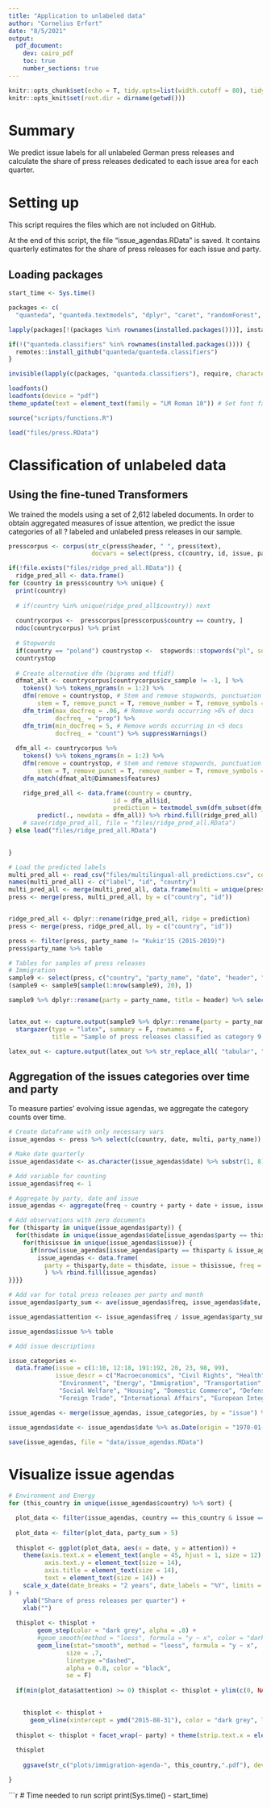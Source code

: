 ```yaml
---
title: "Application to unlabeled data"
author: "Cornelius Erfort"
date: "8/5/2021"
output: 
  pdf_document:
    dev: cairo_pdf
    toc: true
    number_sections: true
---
```


```r
knitr::opts_chunk$set(echo = T, tidy.opts=list(width.cutoff = 80), tidy = T, python.reticulate = F)
knitr::opts_knit$set(root.dir = dirname(getwd()))
```

# Summary

We predict issue labels for all unlabeled German press releases and calculate the share of press releases dedicated to each issue area for each quarter.

# Setting up

This script requires the files which are not included on GitHub.

At the end of this script, the file "issue_agendas.RData" is saved. It contains quarterly estimates for the share of press releases for each issue and party.

## Loading packages

```r
start_time <- Sys.time()

packages <- c(
  "quanteda", "quanteda.textmodels", "dplyr", "caret", "randomForest", "tm", "rmarkdown", "plyr", "readr", "ggplot2", "stringr", "formatR", "readstata13", "lubridate", "reticulate", "doMC", "glmnet", "kableExtra", "stargazer", "extrafont", "ggrepel")

lapply(packages[!(packages %in% rownames(installed.packages()))], install.packages)

if(!("quanteda.classifiers" %in% rownames(installed.packages()))) {
  remotes::install_github("quanteda/quanteda.classifiers")
} 

invisible(lapply(c(packages, "quanteda.classifiers"), require, character.only = T))

loadfonts()
loadfonts(device = "pdf")
theme_update(text = element_text(family = "LM Roman 10")) # Set font family for ggplot

source("scripts/functions.R")

load("files/press.RData")

```

# Classification of unlabeled data

## Using the fine-tuned Transformers

We trained the models using a set of 2,612 labeled documents. In order to obtain aggregated measures of issue attention, we predict the issue categories of all ? labeled and unlabeled press releases in our sample.

```r

presscorpus <- corpus(str_c(press$header, " ", press$text),
                       docvars = select(press, c(country, id, issue, party_name, cv_sample)))

if(!file.exists("files/ridge_pred_all.RData")) {
  ridge_pred_all <- data.frame()
for (country in press$country %>% unique) {
  print(country)
  
  # if(country %in% unique(ridge_pred_all$country)) next
  
  countrycorpus <-  presscorpus[presscorpus$country == country, ]
  ndoc(countrycorpus) %>% print
  
  # Stopwords
  if(country == "poland") countrystop <-  stopwords::stopwords("pl", source = "stopwords-iso") else countrystop <- stopwords(str_replace_all(country, c("germany" = "de", "austria" = "de", "spain" = "es", "netherlands" = "nl", "ireland" = "en", "uk" = "en", "sweden" = "sw", "denmark" = "da")))
  countrystop
  
  # Create alternative dfm (bigrams and tfidf)
  dfmat_alt <- countrycorpus[countrycorpus$cv_sample != -1, ] %>%
    tokens() %>% tokens_ngrams(n = 1:2) %>%
    dfm(remove = countrystop, # Stem and remove stopwords, punctuation etc.
        stem = T, remove_punct = T, remove_number = T, remove_symbols = T, remove_url = T) %>% 
    dfm_trim(max_docfreq = .06, # Remove words occurring >6% of docs
             docfreq_ = "prop") %>%
    dfm_trim(min_docfreq = 5, # Remove words occurring in <5 docs
             docfreq_ = "count") %>% suppressWarnings()
  
  dfm_all <- countrycorpus %>%
    tokens() %>% tokens_ngrams(n = 1:2) %>%
    dfm(remove = countrystop, # Stem and remove stopwords, punctuation etc.
        stem = T, remove_punct = T, remove_number = T, remove_symbols = T, remove_url = T) %>% 
    dfm_match(dfmat_alt@Dimnames$features)

    ridge_pred_all <- data.frame(country = country,
                             id = dfm_all$id,
                             prediction = textmodel_svm(dfm_subset(dfm_all, dfm_all$cv_sample != -1), dfm_subset(dfm_all, dfm_all$cv_sample != -1)$issue, type = 7) %>%
        predict(., newdata = dfm_all)) %>% rbind.fill(ridge_pred_all)
    # save(ridge_pred_all, file = "files/ridge_pred_all.RData")
} else load("files/ridge_pred_all.RData")

    
}
```


```r

# Load the predicted labels
multi_pred_all <- read_csv("files/multilingual-all_predictions.csv", col_names = F)
names(multi_pred_all) <- c("label", "id", "country")
multi_pred_all <- merge(multi_pred_all, data.frame(multi = unique(press$issue) %>% sort, label = (1:length(unique(press$issue) %>% sort) - 1)), by = "label", all.x = T) %>% select(-c(label))
press <- merge(press, multi_pred_all, by = c("country", "id"))


ridge_pred_all <- dplyr::rename(ridge_pred_all, ridge = prediction)
press <- merge(press, ridge_pred_all, by = c("country", "id"))

press <- filter(press, party_name != "Kukiz'15 (2015-2019)")
press$party_name %>% table

# Tables for samples of press releases
# Immigration
sample9 <- select(press, c("country", "party_name", "date", "header", "multi")) %>% filter(multi == 9)
(sample9 <- sample9[sample(1:nrow(sample9), 20), ])

sample9 %>% dplyr::rename(party = party_name, title = header) %>% select(-c(multi))


latex_out <- capture.output(sample9 %>% dplyr::rename(party = party_name, title = header) %>% select(-c(multi)) %>%
  stargazer(type = "latex", summary = F, rownames = F, 
            title = "Sample of press releases classified as category 9 - Immigration", label = "tab:9-document-samples"))

latex_out <- capture.output(latex_out %>% str_replace_all( "tabular", "tabularx")  %>% str_replace_all("\\@\\{\\\\extracolsep\\{5pt\\}\\} ccc", "\\\\textwidth\\}\\{stX") %>% cat(sep = "\n"), file = "tables/9-document-samples.tex")
```


## Aggregation of the issues categories over time and party

To measure parties' evolving issue agendas, we aggregate the category counts over time.

```r

# Create dataframe with only necessary vars
issue_agendas <- press %>% select(c(country, date, multi, party_name)) %>% dplyr::rename(party = party_name) %>% dplyr::rename(issue = multi)

# Make date quarterly
issue_agendas$date <- as.character(issue_agendas$date) %>% substr(1, 8) %>% str_c("15") %>% str_replace_all(c("-01-" = "-02-", "-03-" = "-02-", "-04-" = "-05-", "-06-" = "-05-", "-07-" = "-08-", "-09-" = "-08-", "-10-" = "-11-", "-12-" = "-11-")) %>%  ymd()

# Add variable for counting
issue_agendas$freq <- 1

# Aggregate by party, date and issue
issue_agendas <- aggregate(freq ~ country + party + date + issue, issue_agendas, sum)

# Add observations with zero documents
for (thisparty in unique(issue_agendas$party)) {
  for(thisdate in unique(issue_agendas$date[issue_agendas$party == thisparty])) {
    for(thisissue in unique(issue_agendas$issue)) {
      if(nrow(issue_agendas[issue_agendas$party == thisparty & issue_agendas$date == thisdate & issue_agendas$issue == thisissue, ]) == 0 & nrow(issue_agendas[issue_agendas$party == thisparty & issue_agendas$date == thisdate, ]) != 0) {
        issue_agendas <- data.frame(
          party = thisparty,date = thisdate, issue = thisissue, freq = 0
          ) %>% rbind.fill(issue_agendas)
}}}}

# Add var for total press releases per party and month
issue_agendas$party_sum <- ave(issue_agendas$freq, issue_agendas$date, issue_agendas$party, FUN = sum)

issue_agendas$attention <- issue_agendas$freq / issue_agendas$party_sum

issue_agendas$issue %>% table

# Add issue descriptions

issue_categories <- 
  data.frame(issue = c(1:10, 12:18, 191:192, 20, 23, 98, 99), 
             issue_descr = c("Macroeconomics", "Civil Rights", "Health", "Agriculture", "Labor", "Education", 
              "Environment", "Energy", "Immigration", "Transportation", "Law and Crime", 
              "Social Welfare", "Housing", "Domestic Commerce", "Defense", "Technology", 
              "Foreign Trade", "International Affairs", "European Integration", "Government Operations", "Culture", "Non-thematic", "Other"))

issue_agendas <- merge(issue_agendas, issue_categories, by = "issue") %>% select(-c(freq))

issue_agendas$date <- issue_agendas$date %>% as.Date(origin = "1970-01-01")

save(issue_agendas, file = "data/issue_agendas.RData")


```

# Visualize issue agendas

```r

# Environment and Energy
for (this_country in unique(issue_agendas$country) %>% sort) {

  plot_data <- filter(issue_agendas, country == this_country & issue == 9)
  
  plot_data <- filter(plot_data, party_sum > 5)
  
  thisplot <- ggplot(plot_data, aes(x = date, y = attention)) +
    theme(axis.text.x = element_text(angle = 45, hjust = 1, size = 12),
          axis.text.y = element_text(size = 14),
          axis.title = element_text(size = 14),
          text = element_text(size = 14)) +
    scale_x_date(date_breaks = "2 years", date_labels = "%Y", limits = c(plot_data$date %>% min, plot_data$date %>% max)
) +
    ylab("Share of press releases per quarter") +
    xlab("")
  
  thisplot <- thisplot +
        geom_step(color = "dark grey", alpha = .8) +
        #geom_smooth(method = "loess", formula = "y ~ x", color = "dark grey", lty = 2, se = F, alpha = .3)
        geom_line(stat="smooth", method = "loess", formula = "y ~ x",
                size = .7,
                linetype ="dashed",
                alpha = 0.8, color = "black",
                se = F)
  
  if(min(plot_data$attention) >= 0) thisplot <- thisplot + ylim(c(0, NA))
  

    thisplot <- thisplot +
      geom_vline(xintercept = ymd("2015-08-31"), color = "dark grey", lty = 2)
  
  thisplot <- thisplot + facet_wrap(~ party) + theme(strip.text.x = element_text(size = 15))
  
  thisplot
  
    ggsave(str_c("plots/immigration-agenda-", this_country,".pdf"), device = cairo_pdf, width = 5*2^.5, height = 5)

}

```





```r
# Time needed to run script
print(Sys.time() - start_time) 

